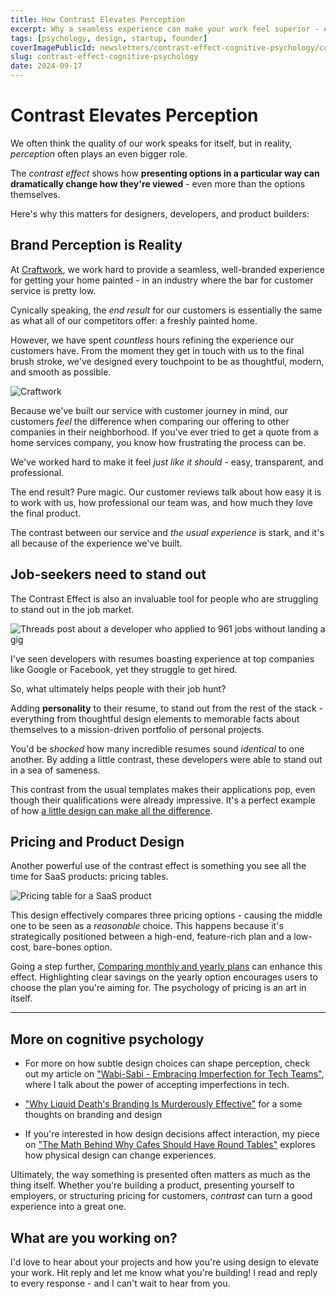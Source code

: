 ```yaml
---
title: How Contrast Elevates Perception
excerpt: Why a seamless experience can make your work feel superior - even if it's not.
tags: [psychology, design, startup, founder]
coverImagePublicId: newsletters/contrast-effect-cognitive-psychology/cover
slug: contrast-effect-cognitive-psychology
date: 2024-09-17
---
```


# Contrast Elevates Perception

We often think the quality of our work speaks for itself, but in reality, _perception_ often plays an even bigger role.

The <dfn>contrast effect</dfn> shows how **presenting options in a particular way can dramatically change how they're viewed** - even more than the options themselves.

Here's why this matters for designers, developers, and product builders:

## Brand Perception is Reality

At [Craftwork](https://craftwork.com?utm_source=mikebifulco-com), we work hard to provide a seamless, well-branded experience for getting your home painted - in an industry where the bar for customer service is pretty low.

Cynically speaking, the _end result_ for our customers is essentially the same as what all of our competitors offer: a freshly painted home.

However, we have spent _countless_ hours refining the experience our customers have. From the moment they get in touch with us to the final brush stroke, we've designed every touchpoint to be as thoughtful, modern, and smooth as possible.

<Image
  publicId="newsletters/contrast-effect-cognitive-psychology/craftwork"
  alt="Craftwork"
/>

Because we've built our service with customer journey in mind, our customers _feel_ the difference when comparing our offering to other companies in their neighborhood. If you've ever tried to get a quote from a home services company, you know how frustrating the process can be.

We've worked hard to make it feel _just like it should_ - easy, transparent, and professional.

The end result? Pure magic. Our customer reviews talk about how easy it is to work with us, how professional our team was, and how much they love the final product.

The contrast between our service and _the usual experience_ is stark, and it's all because of the experience we've built.

## Job-seekers need to stand out

The Contrast Effect is also an invaluable tool for people who are struggling to stand out in the job market.

<Image
  publicId="newsletters/contrast-effect-cognitive-psychology/job-hunt"
  alt="Threads post about a developer who applied to 961 jobs without landing a gig"
  caption="The job market is extremely challenging for developers, even those with impressive resumes."
/>

I've seen developers with resumes boasting experience at top companies like Google or Facebook, yet they struggle to get hired.

So, what ultimately helps people with their job hunt?

Adding **personality** to their resume, to stand out from the rest of the stack - everything from thoughtful design elements to memorable facts about themselves to a mission-driven portfolio of personal projects.

You'd be _shocked_ how many incredible resumes sound _identical_ to one another. By adding a little contrast, these developers were able to stand out in a sea of sameness.

This contrast from the usual templates makes their applications pop, even though their qualifications were already impressive. It's a perfect example of how [a little design can make all the difference](https://mikebifulco.com/newsletter/your-resume-sucks).

## Pricing and Product Design

Another powerful use of the contrast effect is something you see all the time for SaaS products: pricing tables.

<Image
  publicId="newsletters/contrast-effect-cognitive-psychology/pricing-table"
  alt="Pricing table for a SaaS product"
/>

This design effectively compares three pricing options - causing the middle one to be seen as a _reasonable_ choice. This happens because it's strategically positioned between a high-end, feature-rich plan and a low-cost, bare-bones option.

Going a step further, [Comparing monthly and yearly plans](https://mikebifulco.com/newsletter/use-annual-pricing-build-loyalty) can enhance this effect. Highlighting clear savings on the yearly option encourages users to choose the plan you're aiming for. The psychology of pricing is an art in itself.

---

## More on cognitive psychology

- For more on how subtle design choices can shape perception, check out my article on ["Wabi-Sabi - Embracing Imperfection for Tech Teams"](https://mikebifulco.com/newsletter/wabi-sabi-embracing-imperfection-for-tech-teams), where I talk about the power of accepting imperfections in tech.

- ["Why Liquid Death's Branding Is Murderously Effective"](https://mikebifulco.com/newsletter/why-liquid-deaths-branding-is-murderously-effective) for a some thoughts on branding and design

- If you're interested in how design decisions affect interaction, my piece on ["The Math Behind Why Cafes Should Have Round Tables"](https://mikebifulco.com/newsletter/the-math-behind-why-cafes-should-have-round-tables) explores how physical design can change experiences.

Ultimately, the way something is presented often matters as much as the thing itself. Whether you're building a product, presenting yourself to employers, or structuring pricing for customers, _contrast_ can turn a good experience into a great one.

## What are you working on?

I'd love to hear about your projects and how you're using design to elevate your work. Hit reply and let me know what you're building! I read and reply to every response - and I can't wait to hear from you.
